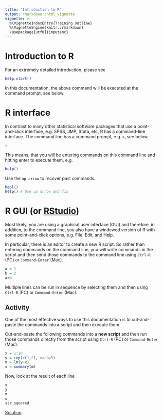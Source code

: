 ```yaml
---
title: "Introduction to R"
output: rmarkdown::html_vignette
vignette: >
  %\VignetteIndexEntry{Training Outline}
  %\VignetteEngine{knitr::rmarkdown}
  \usepackage[utf8]{inputenc}
---
```



# Introduction to R

For an extremely detailed introduction, please see

```r
help.start()
```

In this documentation, the above command will be executed at the command prompt, see below. 


# R interface

In contrast to many other statistical software packages that use a point-and-click interface, e.g. SPSS, JMP, Stata, etc, R has a command-line interface. The command line has a command prompt, e.g. `>`, see below.

```r
>
```

This means, that you will be entering commands on this command line and hitting enter to execute them, e.g. 

```r
help()
```

Use the `up arrow` to recover past commands.

```r
hepl()
help() # Use up arrow and fix
```


# R GUI (or [RStudio](http://www.rstudio.com/))

Most likely, you are using a graphical user interface (GUI) and therefore, in addition, to the command line, you also have a windowed version of R with some point-and-click options, e.g. File, Edit, and Help.

In particular, there is an editor to create a new R script. So rather than entering commands on the command line, you will write commands in the script and then send those commands to the command line using `Ctrl-R` (PC) or `Command-Enter` (Mac).

```r
a = 1 
b = 2
a+b
```

Multiple lines can be run in sequence by selecting them and then using `Ctrl-R` (PC) or `Command-Enter` (Mac).




## Activity

One of the most effective ways to use this documentation is to cut-and-paste the commands into a script and then execute them. 

Cut-and-paste the following commands into a **new script** and then run those commands directly from the script using `Ctrl-R` (PC) or `Command-Enter` (Mac).

```r
x = 1:10
y = rep(c(1,2), each=5)
m = lm(y~x)
s = summary(m)
```

Now, look at the result of each line

```r
x
y
m
s
s$r.squared
```

[Solution](intro-solution.html).


